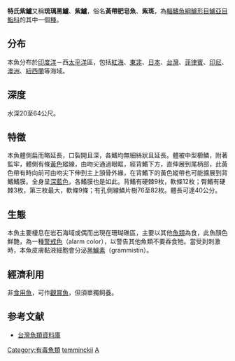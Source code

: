 {{Speciesbox
| taxon = Aulacocephalus temminckii
| image = Aulacocephalus temminckii (goldribbon soapfish).gif
| status = NE
| status_system = iucn3.1
| binomial_authority =  [[Bleeker|Bleeker]], 1854
| synonyms = *''Aulacocephalus schlegeli''<br /><small>Günther, 1859</small>
*''Aulacocephalus saponaceus''<br /><small>Valenciennes, 1862</small>
*''Centropristes savonaceus''<br /><small>Valenciennes, 1862</small>
*''Centropristis saponaceus''<br /><small>Valenciennes, 1862</small>
*''Aulacocephalus temmincki''<br /><small> Bleeker, 1854</small>
*''Aulacocephalus schlegelii''<br /><small>Günther, 1859</small>
}}
'''特氏紫鱸'''又稱'''琉璃黑鱸'''、'''紫鱸'''，俗名'''黃帶肥皂魚'''、'''紫斑'''，為[[輻鰭魚綱|輻鰭魚綱]][[鱸形目|鱸形目]][[鱸亞目|鱸亞目]][[鮨科|鮨科]]的其中一個[[種|種]]。

==分布==
本魚分布於[[印度洋|印度洋]]－西[[太平洋|太平洋]]區，包括[[紅海|紅海]]、[[東非|東非]]、[[日本|日本]]、[[台灣|台灣]]、[[菲律賓|菲律賓]]、[[印尼|印尼]]、[[澳洲|澳洲]]、[[紐西蘭|紐西蘭]]等海域。

==深度==
水深20至64公尺。

==特徵==
本魚體側扁而略延長，口裂開且深，各鰭均無細絲狀且延長。體被中型櫛鱗，附著監牢，體側有條[[黃色|黃色]]縱線，由吻尖通過眼眶，經背鰭下方，直伸展到尾柄部，此黃色帶有時向前可由吻尖下伸到主上頷骨外緣，在背鰭下的黃色縱帶也可能擴展到背鰭鰭膜。全身呈[[深藍色|深藍色]]，各鰭膜也是如此。背鰭有硬棘9枚，軟條12枚；臀鰭有硬棘3枚，第三枚最大，軟條9條；有孔側線鱗片樹76至82枚。體長可達40公分。

==生態==
本魚主要棲息在岩石海域或偶而出現在珊瑚礁區，主要以其他[[魚類|魚類]]為食，此魚顏色鮮艷，為一種[[警戒色|警戒色]]（alarm color），以警告其他魚類不要吞食牠。當受到刺激時，本魚皮膚黏液細胞會分泌[[黑鱸素|黑鱸素]]（grammistin）。

==經濟利用==
非[[食用魚|食用魚]]，可作[[觀賞魚|觀賞魚]]，但須單獨飼養。

==参考文献==
*[http://fishdb.sinica.edu.tw/ 台灣魚類資料庫] {{Wayback|url=http://fishdb.sinica.edu.tw/ |date=20160304193340 }}
{{Taxonbar|from=Q691213}}

[[Category:有毒魚類|Category:有毒魚類]]
[[Category:紫鱸屬|temminckii]]
[[Category:1854年描述的魚類|A]]